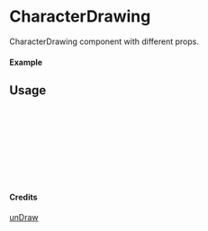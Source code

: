 
<Meta of={CharacterDrawing} title="unDraw/CharacterDrawing" />

# CharacterDrawing

CharacterDrawing component with different props.

#### Example

<Canvas of={CharacterDrawing.Primary} />

## Usage

```ts
import { CharacterDrawing } from "yadl-ui";

const Example = () => {
  return (
      <CharacterDrawing />
  );
};

export default Example;
```

#### Credits
[unDraw](https://undraw.co/illustrations)
